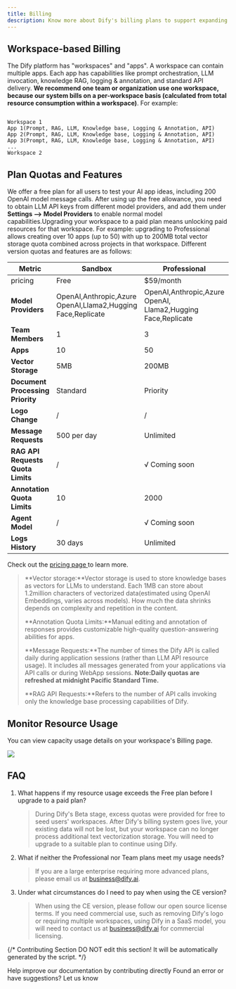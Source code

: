 ```yaml
---
title: Billing
description: Know more about Dify's billing plans to support expanding your usage.
---
```


## Workspace-based Billing

The Dify platform has "workspaces" and "apps". A workspace can contain multiple apps. Each app has capabilities like prompt orchestration, LLM invocation, knowledge RAG, logging & annotation, and standard API delivery. **We recommend one team or organization use one workspace, because our system bills on a per-workspace basis (calculated from total resource consumption within a workspace)**. For example:

```Plaintext

Workspace 1  
App 1(Prompt, RAG, LLM, Knowledge base, Logging & Annotation, API)
App 2(Prompt, RAG, LLM, Knowledge base, Logging & Annotation, API) 
App 3(Prompt, RAG, LLM, Knowledge base, Logging & Annotation, API)
...
Workspace 2
```

## Plan Quotas and Features

We offer a free plan for all users to test your AI app ideas, including 200 OpenAI model message calls. After using up the free allowance, you need to obtain LLM API keys from different model providers, and add them under **Settings --> Model Providers** to enable normal model capabilities.Upgrading your workspace to a paid plan means unlocking paid resources for that workspace. For example: upgrading to Professional allows creating over 10 apps (up to 50) with up to 200MB total vector storage quota combined across projects in that workspace. Different version quotas and features are as follows:

<table><thead><tr><th width="148">Metric</th><th width="237">Sandbox</th><th>Professional </th><th>Team</th></tr></thead><tbody><tr><td>pricing</td><td>Free</td><td>$59/month</td><td>$159/month</td></tr><tr><td><strong>Model Providers</strong></td><td>OpenAI,Anthropic,Azure OpenAI,Llama2,Hugging Face,Replicate</td><td>OpenAI,Anthropic,Azure OpenAI, Llama2,Hugging Face,Replicate</td><td>OpenAI,Anthropic,Azure OpenAI, Llama2,Hugging Face,Replicate</td></tr><tr><td><strong>Team Members</strong></td><td>1</td><td>3</td><td>Unlimited</td></tr><tr><td><strong>Apps</strong></td><td>10</td><td>50</td><td>Unlimited</td></tr><tr><td><strong>Vector Storage</strong></td><td>5MB</td><td>200MB</td><td>1GB</td></tr><tr><td><strong>Document Processing Priority</strong></td><td>Standard</td><td>Priority</td><td>Priority</td></tr><tr><td><strong>Logo Change</strong></td><td>/</td><td>/</td><td>√</td></tr><tr><td><strong>Message Requests</strong></td><td>500 per day</td><td>Unlimited</td><td>Unlimited</td></tr><tr><td><strong>RAG API Requests Quota Limits</strong></td><td>/</td><td>√ Coming soon</td><td>√ Coming soon</td></tr><tr><td><strong>Annotation Quota Limits</strong></td><td>10</td><td>2000</td><td>5000</td></tr><tr><td><strong>Agent Model</strong></td><td>/</td><td>√ Coming soon</td><td>√ Coming soon</td></tr><tr><td><strong>Logs History</strong></td><td>30 days</td><td>Unlimited</td><td>Unlimited</td></tr></tbody></table>

Check out the [pricing page ](https://dify.ai/pricing)to learn more.

> **Vector storage:**Vector storage is used to store knowledge bases as vectors for LLMs to understand. Each 1MB can store about 1.2million characters of vectorized data(estimated using OpenAI Embeddings, varies across models). How much the data shrinks depends on complexity and repetition in the content.
>
> **Annotation Quota Limits:**Manual editing and annotation of responses provides customizable high-quality question-answering abilities for apps.
>
> **Message Requests:**The number of times the Dify API is called daily during application sessions (rather than LLM API resource usage). It includes all messages generated from your applications via API calls or during WebApp sessions. **Note:Daily quotas are refreshed at midnight Pacific Standard Time.**
>
> **RAG API Requests:**Refers to the number of API calls invoking only the knowledge base processing capabilities of Dify.

## Monitor Resource Usage

You can view capacity usage details on your workspace's Billing page.

![](https://assets-docs.dify.ai/dify-enterprise-mintlify/en/guides/workspace/aa30fa55a66bd15c8fdbaf9deb85974e.png)

## FAQ

1.  What happens if my resource usage exceeds the Free plan before I upgrade to a paid plan?

    > During Dify's Beta stage, excess quotas were provided for free to seed users' workspaces. After Dify's billing system goes live, your existing data will not be lost, but your workspace can no longer process additional text vectorization storage. You will need to upgrade to a suitable plan to continue using Dify.
2.  What if neither the Professional nor Team plans meet my usage needs?

    > If you are a large enterprise requiring more advanced plans, please email us at [business@dify.ai](mailto:business@dify.ai).

3.  Under what circumstances do I need to pay when using the CE version?

    > When using the CE version, please follow our open source license terms. If you need commercial use, such as removing Dify's logo or requiring multiple workspaces, using Dify in a SaaS model, you will need to contact us at [business@dify.ai](mailto:business@dify.ai) for commercial licensing.

{/*
Contributing Section
DO NOT edit this section!
It will be automatically generated by the script.
*/}

<CardGroup cols="2">
    <Card
        title="Edit this page"
        icon="pen-to-square"
        href="https://github.com/langgenius/dify-docs/edit/main/en/guides/workspace/billing.mdx"
    >
        Help improve our documentation by contributing directly
    </Card>
    <Card
        title="Report an issue"
        icon="github"
        href="https://github.com/langgenius/dify-docs/issues/new?title=Documentation%20Issue%3A%20&body=%23%23%20Issue%20Description%0A%3C%21--%20Please%20briefly%20describe%20the%20issue%20you%20found%20--%3E%0A%0A%23%23%20Page%20Link%0Ahttps%3A%2F%2Fgithub.com%2Flanggenius%2Fdify-docs%2Fblob%2Fmain%2Fen/guides/workspace%2Fbilling.mdx%0A%0A%23%23%20Suggested%20Changes%0A%3C%21--%20If%20you%20have%20specific%20suggestions%20for%20changes%2C%20please%20describe%20them%20here%20--%3E%0A%0A%3C%21--%20Thank%20you%20for%20helping%20improve%20our%20documentation%21%20--%3E"
    >
        Found an error or have suggestions? Let us know
    </Card>
</CardGroup>

